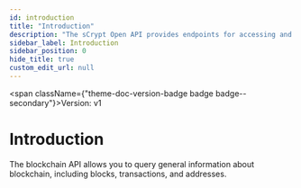 ```yaml
---
id: introduction
title: "Introduction"
description: "The sCrypt Open API provides endpoints for accessing and managing BTC."
sidebar_label: Introduction
sidebar_position: 0
hide_title: true
custom_edit_url: null
---
```



<span className={"theme-doc-version-badge badge badge--secondary"}>Version: v1</span>

<h1 className={"openapi__heading"}>Introduction</h1>



The blockchain API allows you to query general information about blockchain, including blocks, transactions, and addresses.

      